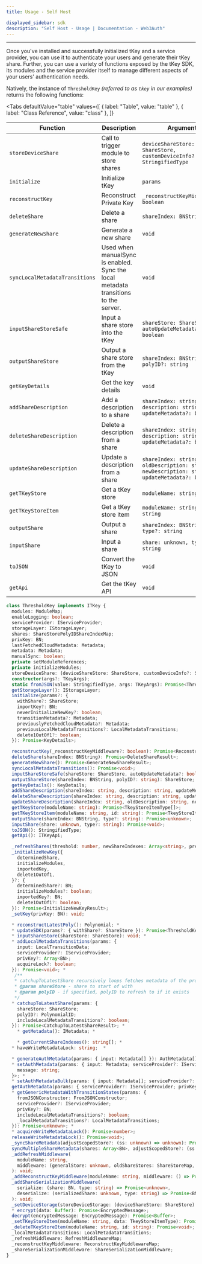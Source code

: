```yaml
---
title: Usage - Self Host

displayed_sidebar: sdk
description: "Self Host - Usage | Documentation - Web3Auth"
---
```



---

Once you've installed and successfully initialized tKey and a service provider, you can use it to authenticate your users and generate their tKey
share. Further, you can use a variety of functions exposed by the tKey SDK, its modules and the service provider itself to manage different aspects of
your users' authentication needs.

Natively, the instance of `ThresholdKey` _(referred to as `tkey` in our examples)_ returns the following functions:

<Tabs
  defaultValue="table"
  values={[
    { label: "Table", value: "table" },
    { label: "Class Reference", value: "class" },
  ]}
>

<TabItem value="table">

| Function                       | Description                                                                         | Arguments                                                                                      | Return                   |
| ------------------------------ | ----------------------------------------------------------------------------------- | ---------------------------------------------------------------------------------------------- | ------------------------ |
| `storeDeviceShare`             | Call to trigger module to store shares                                              | `deviceShareStore: ShareStore, customDeviceInfo?: StringifiedType`                             | `void`                   |
| `initialize`                   | Initialize tKey                                                                     | `params`                                                                                       | `KeyDetails`             |
| `reconstructKey`               | Reconstruct Private Key                                                             | `_reconstructKeyMiddleware?: boolean`                                                          | `ReconstructedKeyResult` |
| `deleteShare`                  | Delete a share                                                                      | `shareIndex: BNString`                                                                         | `DeleteShareResult`      |
| `generateNewShare`             | Generate a new share                                                                | `void`                                                                                         | `GenerateNewShareResult` |
| `syncLocalMetadataTransitions` | Used when manualSync is enabled. Sync the local metadata transitions to the server. | `void`                                                                                         | `void`                   |
| `inputShareStoreSafe`          | Input a share store into the tKey                                                   | `shareStore: ShareStore, autoUpdateMetadata?: boolean`                                         | `void`                   |
| `outputShareStore`             | Output a share store from the tKey                                                  | `shareIndex: BNString, polyID?: string`                                                        | `ShareStore`             |
| `getKeyDetails`                | Get the key details                                                                 | `void`                                                                                         | `KeyDetails`             |
| `addShareDescription`          | Add a description to a share                                                        | `shareIndex: string, description: string, updateMetadata?: boolean`                            | `void`                   |
| `deleteShareDescription`       | Delete a description from a share                                                   | `shareIndex: string, description: string, updateMetadata?: boolean`                            | `void`                   |
| `updateShareDescription`       | Update a description from a share                                                   | `shareIndex: string, oldDescription: string, newDescription: string, updateMetadata?: boolean` | `void`                   |
| `getTKeyStore`                 | Get a tKey store                                                                    | `moduleName: string`                                                                           | `TkeyStoreItemType[]`    |
| `getTKeyStoreItem`             | Get a tKey store item                                                               | `moduleName: string, id: string`                                                               | `TkeyStoreItemType`      |
| `outputShare`                  | Output a share                                                                      | `shareIndex: BNString, type?: string`                                                          | `unknown`                |
| `inputShare`                   | Input a share                                                                       | `share: unknown, type?: string`                                                                | `void`                   |
| `toJSON`                       | Convert the tKey to JSON                                                            | `void`                                                                                         | `StringifiedType`        |
| `getApi`                       | Get the tKey API                                                                    | `void`                                                                                         | `ITKeyApi`               |

</TabItem>

<TabItem value="class">

```ts
class ThresholdKey implements ITKey {
  modules: ModuleMap;
  enableLogging: boolean;
  serviceProvider: IServiceProvider;
  storageLayer: IStorageLayer;
  shares: ShareStorePolyIDShareIndexMap;
  privKey: BN;
  lastFetchedCloudMetadata: Metadata;
  metadata: Metadata;
  manualSync: boolean;
  private setModuleReferences;
  private initializeModules;
  storeDeviceShare: (deviceShareStore: ShareStore, customDeviceInfo?: StringifiedType) => Promise<void>; // Call to trigger module to store shares
  constructor(args?: TKeyArgs);
  static fromJSON(value: StringifiedType, args: TKeyArgs): Promise<ThresholdKey>;
  getStorageLayer(): IStorageLayer;
  initialize(params?: {
    withShare?: ShareStore;
    importKey?: BN;
    neverInitializeNewKey?: boolean;
    transitionMetadata?: Metadata;
    previouslyFetchedCloudMetadata?: Metadata;
    previousLocalMetadataTransitions?: LocalMetadataTransitions;
    delete1OutOf1?: boolean;
  }): Promise<KeyDetails>;

  reconstructKey(_reconstructKeyMiddleware?: boolean): Promise<ReconstructedKeyResult>;
  deleteShare(shareIndex: BNString): Promise<DeleteShareResult>;
  generateNewShare(): Promise<GenerateNewShareResult>;
  syncLocalMetadataTransitions(): Promise<void>;
  inputShareStoreSafe(shareStore: ShareStore, autoUpdateMetadata?: boolean): Promise<void>;
  outputShareStore(shareIndex: BNString, polyID?: string): ShareStore;
  getKeyDetails(): KeyDetails;
  addShareDescription(shareIndex: string, description: string, updateMetadata?: boolean): Promise<void>;
  deleteShareDescription(shareIndex: string, description: string, updateMetadata?: boolean): Promise<void>;
  updateShareDescription(shareIndex: string, oldDescription: string, newDescription: string, updateMetadata?: boolean): Promise<void>;
  getTKeyStore(moduleName: string): Promise<TkeyStoreItemType[]>;
  getTKeyStoreItem(moduleName: string, id: string): Promise<TkeyStoreItemType>;
  outputShare(shareIndex: BNString, type?: string): Promise<unknown>;
  inputShare(share: unknown, type?: string): Promise<void>;
  toJSON(): StringifiedType;
  getApi(): ITKeyApi;

  _refreshShares(threshold: number, newShareIndexes: Array<string>, previousPolyID: PolynomialID): Promise<RefreshSharesResult>;
  _initializeNewKey({
    determinedShare,
    initializeModules,
    importedKey,
    delete1OutOf1,
  }?: {
    determinedShare?: BN;
    initializeModules?: boolean;
    importedKey?: BN;
    delete1OutOf1?: boolean;
  }): Promise<InitializeNewKeyResult>;
  _setKey(privKey: BN): void;

  * reconstructLatestPoly(): Polynomial; *
  * updateSDK(params?: { withShare?: ShareStore }): Promise<ThresholdKey>; *
  * inputShareStore(shareStore: ShareStore): void; *
  * addLocalMetadataTransitions(params: {
    input: LocalTransitionData;
    serviceProvider?: IServiceProvider;
    privKey?: Array<BN>;
    acquireLock?: boolean;
  }): Promise<void>; *
   /**
   * catchupToLatestShare recursively loops fetches metadata of the provided share and checks if there is an encrypted share for it.
   * @param shareStore - share to start of with
   * @param polyID - if specified, polyID to refresh to if it exists
   */
  * catchupToLatestShare(params: {
    shareStore: ShareStore;
    polyID?: PolynomialID;
    includeLocalMetadataTransitions?: boolean;
  }): Promise<CatchupToLatestShareResult>; *
    * getMetadata(): IMetadata; *

    * getCurrentShareIndexes(): string[]; *
  * haveWriteMetadataLock: string;  *

  * generateAuthMetadata(params: { input: Metadata[] }): AuthMetadata[]; *
  * setAuthMetadata(params: { input: Metadata; serviceProvider?: IServiceProvider; privKey?: BN }): Promise<{
    message: string;
  }>; *
  * setAuthMetadataBulk(params: { input: Metadata[]; serviceProvider?: IServiceProvider; privKey?: BN[] }): Promise<void>;
  getAuthMetadata(params: { serviceProvider?: IServiceProvider; privKey?: BN; includeLocalMetadataTransitions?: boolean }): Promise<Metadata>; *
  * getGenericMetadataWithTransitionStates(params: {
    fromJSONConstructor: FromJSONConstructor;
    serviceProvider?: IServiceProvider;
    privKey?: BN;
    includeLocalMetadataTransitions?: boolean;
    _localMetadataTransitions?: LocalMetadataTransitions;
  }): Promise<unknown>; *
  * acquireWriteMetadataLock(): Promise<number>;
  releaseWriteMetadataLock(): Promise<void>;
  _syncShareMetadata(adjustScopedStore?: (ss: unknown) => unknown): Promise<void>;
  syncMultipleShareMetadata(shares: Array<BN>, adjustScopedStore?: (ss: unknown) => unknown): Promise<void>;
  _addRefreshMiddleware(
    moduleName: string,
    middleware: (generalStore: unknown, oldShareStores: ShareStoreMap, newShareStores: ShareStoreMap) => unknown
  ): void;
  _addReconstructKeyMiddleware(moduleName: string, middleware: () => Promise<Array<BN>>): void;
  _addShareSerializationMiddleware(
    serialize: (share: BN, type: string) => Promise<unknown>,
    deserialize: (serializedShare: unknown, type: string) => Promise<BN>
  ): void;
  _setDeviceStorage(storeDeviceStorage: (deviceShareStore: ShareStore) => Promise<void>): void; *
  * encrypt(data: Buffer): Promise<EncryptedMessage>;
  decrypt(encryptedMessage: EncryptedMessage): Promise<Buffer>;
  _setTKeyStoreItem(moduleName: string, data: TkeyStoreItemType): Promise<void>;
  _deleteTKeyStoreItem(moduleName: string, id: string): Promise<void>; *
  _localMetadataTransitions: LocalMetadataTransitions;
  _refreshMiddleware: RefreshMiddlewareMap;
  _reconstructKeyMiddleware: ReconstructKeyMiddlewareMap;
  _shareSerializationMiddleware: ShareSerializationMiddleware;
}
```

</TabItem>

</Tabs>
